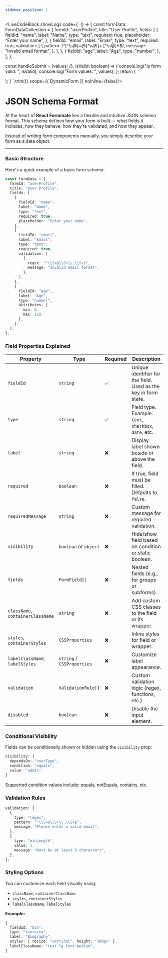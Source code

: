 ```yaml
---
sidebar_position: 1
---
```


<LiveCodeBlock showLogs code={`
() => {
  const formData: FormDataCollection = {
    formId: "userProfile",
    title: "User Profile",
    fields: [
      {
        fieldId: "name",
        label: "Name",
        type: "text",
        required: true,
        placeholder: "Enter your name",
      },
      {
        fieldId: "email",
        label: "Email",
        type: "text",
        required: true,
        validation: [
          {
            pattern: /^[^\s@]+@[^\s@]+\.[^\s@]+$/,
            message: "Invalid email format",
          },
        ],
      },
      {
        fieldId: "age",
        label: "Age",
        type: "number",
      },
    ],
  };

  const handleSubmit = (values: {}, isValid: boolean) => {
    console.log("Is form valid: ", isValid);
    console.log("Form values: ", values);
  };
  return (
    <div>
      <DynamicForm formData={formData} onSubmit={handleSubmit} />
    </div>
  );
}
`.trim()} scope={{ DynamicForm }} noInline={false}/>

# JSON Schema Format

At the heart of **React Forminate** lies a flexible and intuitive JSON schema format. This schema defines how your form is built — what fields it includes, how they behave, how they’re validated, and how they appear.

Instead of writing form components manually, you simply describe your form as a data object.

---

### Basic Structure

Here's a quick example of a basic form schema:


```ts
const formData = {
  formId: "userProfile",
  title: "User Profile",
  fields: [
    {
      fieldId: "name",
      label: "Name",
      type: "text",
      required: true,
      placeholder: "Enter your name",
    },
    {
      fieldId: "email",
      label: "Email",
      type: "text",
      required: true,
      validation: [
        {
          regex: "^\\S+@\\S+\\.\\S+$",
          message: "Invalid email format",
        },
      ],
    },
    {
      fieldId: "age",
      label: "Age",
      type: "number",
      attributes: {
        min: 0,
        max: 120,
      },
    },
  ],
};
```

### Field Properties Explained

| Property                          | Type                       | Required | Description                                                     |
| --------------------------------- | -------------------------- | -------- | --------------------------------------------------------------- |
| `fieldId`                         | `string`                   | ✅       | Unique identifier for the field. Used as the key in form state. |
| `type`                            | `string`                   | ✅       | Field type. Example: `text`, `checkbox`, `date`, etc.           |
| `label`                           | `string`                   | ❌       | Display label shown beside or above the field.                  |
| `required`                        | `boolean`                  | ❌       | If true, field must be filled. Defaults to `false`.             |
| `requiredMessage`                 | `string`                   | ❌       | Custom message for required validation.                         |
| `visibility`                      | `boolean` or `object`      | ❌       | Hide/show field based on condition or static boolean.           |
| `fields`                          | `FormField[]`              | ❌       | Nested fields (e.g., for groups or subforms).                   |
| `className`, `containerClassName` | `string`                   | ❌       | Add custom CSS classes to the field or its wrapper.             |
| `styles`, `containerStyles`       | `CSSProperties`            | ❌       | Inline styles for field or wrapper.                             |
| `labelClassName`, `labelStyles`   | `string` / `CSSProperties` | ❌       | Customize label appearance.                                     |
| `validation`                      | `ValidationRule[]`         | ❌       | Custom validation logic (regex, functions, etc.).               |
| `disabled`                        | `boolean`                  | ❌       | Disable the input element.                                      |

### Conditional Visibility

Fields can be conditionally shown or hidden using the `visibility` prop:

```ts
visibility: {
  dependsOn: "userType",
  condition: "equals",
  value: "admin"
}
```

Supported condition values include: equals, notEquals, contains, etc.

### Validation Rules

```ts
validation: [
  {
    type: "regex",
    pattern: "^\\S+@\\S+\\.\\S+$",
    message: "Please enter a valid email",
  },
  {
    type: "minLength",
    value: 3,
    message: "Must be at least 3 characters",
  },
];
```

### Styling Options

You can customize each field visually using:

- `className`, `containerClassName`
- `styles`, `containerStyles`
- `labelClassName`, `labelStyles`

**Example:**

```ts
{
  fieldId: "bio",
  type: "textarea",
  label: "Biography",
  styles: { resize: "vertical", height: "100px" },
  labelClassName: "text-lg font-medium",
}
```
